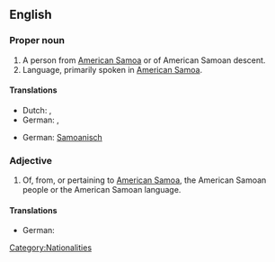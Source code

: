 ==English==

===Proper noun===
{{en-proper noun}}

# A person from [[American Samoa]] or of American Samoan descent.
# Language, primarily spoken in [[American Samoa]].

====Translations====
{{trans-top|person}}
* Dutch: {{t|nl|Amerikaans-Samoaan|m}}, {{t|nl|Amerikaans-Samoaanse|f}}
* German: {{t+|de|Samoaner|m}}, {{t+|de|Samoanerin|f}}
{{trans-mid}}
{{trans-bottom}}

{{trans-top|language}}
* German: [[Samoanisch]]
{{trans-mid}}
{{trans-bottom}}

===Adjective===
{{en-adj}}

# Of, from, or pertaining to [[American Samoa]], the American Samoan people or the American Samoan language.

====Translations====
{{trans-top|pertaining to [[Aerican Samoa]]}}
* German: {{t+|de|samoanisch}}
{{trans-mid}}
{{trans-bottom}}

[[Category:Nationalities]]